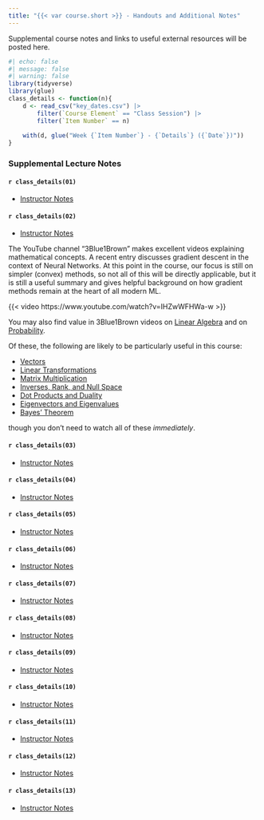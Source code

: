 ```yaml
---
title: "{{< var course.short >}} - Handouts and Additional Notes"
---
```


Supplemental course notes and links to useful external resources will be
posted here.

```r
#| echo: false
#| message: false
#| warning: false
library(tidyverse)
library(glue)
class_details <- function(n){
    d <- read_csv("key_dates.csv") |>
        filter(`Course Element` == "Class Session") |>
        filter(`Item Number` == n) 
    
    with(d, glue("Week {`Item Number`} - {`Details`} ({`Date`})"))
}
```

### Supplemental Lecture Notes

#### `r class_details(01)` {#week01}

- [Instructor Notes](./notes/notes01.html)

#### `r class_details(02)` {#week02}

- [Instructor Notes](./notes/notes02.html)

The YouTube channel "3Blue1Brown" makes excellent videos explaining
mathematical concepts. A recent entry discusses gradient descent
in the context of Neural Networks. At this point in the course, 
our focus is still on simpler (convex) methods, so not all of this
will be directly applicable, but it is still a useful summary and
gives helpful background on how gradient methods remain at the heart
of all modern ML. 

{{< video https://www.youtube.com/watch?v=IHZwWFHWa-w >}}

You may also find value in 3Blue1Brown videos on [Linear
Algebra](https://www.3blue1brown.com/topics/linear-algebra) and
on [Probability](https://www.3blue1brown.com/topics/probability). 

Of these, the following are likely to be particularly useful in
this course: 

- [Vectors](https://youtu.be/fNk_zzaMoSs?si=-OYsIsbfRXXYsujw)
- [Linear Transformations](https://www.youtube.com/watch?v=kYB8IZa5AuE)
- [Matrix Multiplication](https://youtu.be/XkY2DOUCWMU?si=j71QI26FqjweNPEA)
- [Inverses, Rank, and Null Space](https://www.youtube.com/watch?v=uQhTuRlWMxw)
- [Dot Products and Duality](https://youtu.be/LyGKycYT2v0?si=xcWoQiDnvrfem319)
- [Eigenvectors and Eigenvalues](https://youtu.be/PFDu9oVAE-g?si=A2vubgawyYC0HA5D)
- [Bayes' Theorem](https://youtu.be/HZGCoVF3YvM?si=NmWr1IWjyq6gypnU)

though you don't need to watch all of these *immediately*. 

#### `r class_details(03)` {#week03}

- [Instructor Notes](./notes/notes03.html)

#### `r class_details(04)` {#week04}

- [Instructor Notes](./notes/notes04.html)

#### `r class_details(05)` {#week05}

- [Instructor Notes](./notes/notes05.html)

#### `r class_details(06)` {#week06}

- [Instructor Notes](./notes/notes06.html)

#### `r class_details(07)` {#week07}

- [Instructor Notes](./notes/notes07.html)

#### `r class_details(08)` {#week08}

- [Instructor Notes](./notes/notes08.html)

#### `r class_details(09)` {#week09}

- [Instructor Notes](./notes/notes09.html)

#### `r class_details(10)` {#week10}

- [Instructor Notes](./notes/notes10.html)

#### `r class_details(11)` {#week11}

- [Instructor Notes](./notes/notes11.html)

#### `r class_details(12)` {#week12}

- [Instructor Notes](./notes/notes12.html)

#### `r class_details(13)` {#week13}

- [Instructor Notes](./notes/notes13.html)


